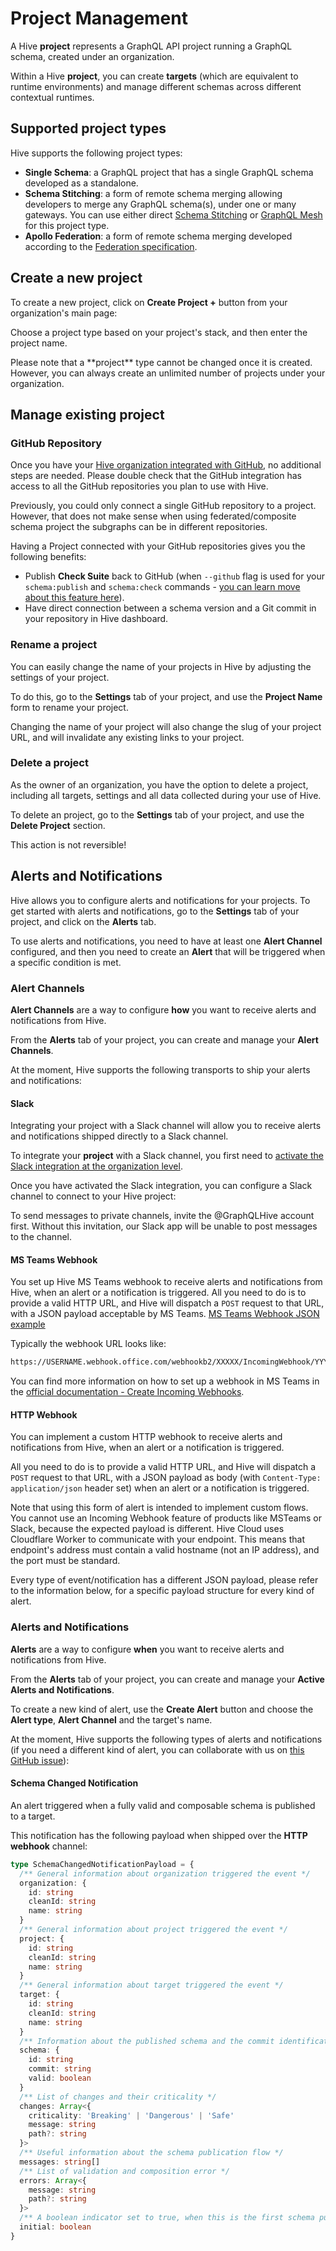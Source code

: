 
# Project Management

A Hive **project** represents a GraphQL API project running a GraphQL schema, created under an
organization.

Within a Hive **project**, you can create **targets** (which are equivalent to runtime environments)
and manage different schemas across different contextual runtimes.

## Supported project types

Hive supports the following project types:

- **Single Schema**: a GraphQL project that has a single GraphQL schema developed as a standalone.
- **Schema Stitching**: a form of remote schema merging allowing developers to merge any GraphQL
  schema(s), under one or many gateways. You can use either direct
  [Schema Stitching](https://the-guild.dev/graphql/stitching) or
  [GraphQL Mesh](https://the-guild.dev/graphql/mesh) for this project type.
- **Apollo Federation**: a form of remote schema merging developed according to the
  [Federation specification](https://www.apollographql.com/docs/federation/subgraph-spec/).

## Create a new project

To create a new project, click on **Create Project +** button from your organization's main page:

<NextImage
  alt="Create Project Form"
  src={projectImage}
  className="mt-10 max-w-lg rounded-lg drop-shadow-md"
/>

Choose a project type based on your project's stack, and then enter the project name.

<Callout>
  Please note that a **project** type cannot be changed once it is created. However, you can always
  create an unlimited number of projects under your organization.
</Callout>

## Manage existing project

### GitHub Repository

Once you have your
[Hive organization integrated with GitHub](/docs/management/organizations#github), no additional
steps are needed. Please double check that the GitHub integration has access to all the GitHub
repositories you plan to use with Hive.

<Callout>
  Previously, you could only connect a single GitHub repository to a project. However, that does not
  make sense when using federated/composite schema project the subgraphs can be in different
  repositories.
</Callout>

Having a Project connected with your GitHub repositories gives you the following benefits:

- Publish **Check Suite** back to GitHub (when `--github` flag is used for your `schema:publish` and
  `schema:check` commands -
  [you can learn move about this feature here](/docs/api-reference/cli#cli-and-github-integration)).
- Have direct connection between a schema version and a Git commit in your repository in Hive
  dashboard.

<NextImage
  alt="Associated Git"
  src={projectGitLinkImage}
  className="mt-6 max-w-lg rounded-lg drop-shadow-md"
/>

### Rename a project

You can easily change the name of your projects in Hive by adjusting the settings of your project.

To do this, go to the **Settings** tab of your project, and use the **Project Name** form to rename
your project.

<Callout type="warning">
  Changing the name of your project will also change the slug of your project URL, and will
  invalidate any existing links to your project.
</Callout>

### Delete a project

As the owner of an organization, you have the option to delete a project, including all targets,
settings and all data collected during your use of Hive.

To delete an project, go to the **Settings** tab of your project, and use the **Delete Project**
section.

<Callout type="warning">This action is not reversible!</Callout>

## Alerts and Notifications

Hive allows you to configure alerts and notifications for your projects. To get started with alerts
and notifications, go to the **Settings** tab of your project, and click on the **Alerts** tab.

To use alerts and notifications, you need to have at least one **Alert Channel** configured, and
then you need to create an **Alert** that will be triggered when a specific condition is met.

### Alert Channels

**Alert Channels** are a way to configure **how** you want to receive alerts and notifications from
Hive.

From the **Alerts** tab of your project, you can create and manage your **Alert Channels**.

At the moment, Hive supports the following transports to ship your alerts and notifications:

#### Slack

Integrating your project with a Slack channel will allow you to receive alerts and notifications
shipped directly to a Slack channel.

<NextImage
  alt="Hive Slack Message"
  src={slackIntegrationImage}
  className="mt-6 max-w-lg rounded-lg drop-shadow-md"
/>

To integrate your **project** with a Slack channel, you first need to
[activate the Slack integration at the organization level](/docs/management/organizations#slack).

Once you have activated the Slack integration, you can configure a Slack channel to connect to your
Hive project:

<NextImage
  alt="Hive and Slack Configuration"
  src={slackAlertFormImage}
  className="mt-6 max-w-sm rounded-lg drop-shadow-md"
/>

<Callout type="info">
  To send messages to private channels, invite the @GraphQLHive account first. Without this
  invitation, our Slack app will be unable to post messages to the channel.
</Callout>

#### MS Teams Webhook

You set up Hive MS Teams webhook to receive alerts and notifications from Hive, when an alert or a
notification is triggered. All you need to do is to provide a valid HTTP URL, and Hive will dispatch
a `POST` request to that URL, with a JSON payload acceptable by MS Teams.
[MS Teams Webhook JSON example](https://docs.microsoft.com/en-us/microsoftteams/platform/webhooks-and-connectors/how-to/connectors-using#example-of-connector-message)

Typically the webhook URL looks like:

```txt
https://USERNAME.webhook.office.com/webhookb2/XXXXX/IncomingWebhook/YYYY/ZZZZZ
```

You can find more information on how to set up a webhook in MS Teams in the
[official documentation - Create Incoming Webhooks](https://learn.microsoft.com/en-us/microsoftteams/platform/webhooks-and-connectors/how-to/add-incoming-webhook?tabs=newteams%2Cdotnet).

<NextImage
  alt="MS Teams Alert Configuration"
  src={msteamsFormImage}
  className="mt-6 max-w-sm rounded-lg drop-shadow-md"
/>

#### HTTP Webhook

You can implement a custom HTTP webhook to receive alerts and notifications from Hive, when an alert
or a notification is triggered.

All you need to do is to provide a valid HTTP URL, and Hive will dispatch a `POST` request to that
URL, with a JSON payload as body (with `Content-Type: application/json` header set) when an alert or
a notification is triggered.

<Callout type="warning">
  Note that using this form of alert is intended to implement custom flows. You cannot use an
  Incoming Webhook feature of products like MSTeams or Slack, because the expected payload is
  different.
</Callout>

<Callout type="warning">
  Hive Cloud uses Cloudflare Worker to communicate with your endpoint. This means that endpoint's
  address must contain a valid hostname (not an IP address), and the port must be standard.
</Callout>

<NextImage
  alt="HTTP Alert Configuration"
  src={projectHttpAlertImage}
  className="mt-6 max-w-sm rounded-lg drop-shadow-md"
/>

<Callout type="info">
  Every type of event/notification has a different JSON payload, please refer to the information
  below, for a specific payload structure for every kind of alert.
</Callout>

### Alerts and Notifications

**Alerts** are a way to configure **when** you want to receive alerts and notifications from Hive.

From the **Alerts** tab of your project, you can create and manage your **Active Alerts and
Notifications**.

To create a new kind of alert, use the **Create Alert** button and choose the **Alert type**,
**Alert Channel** and the target's name.

At the moment, Hive supports the following types of alerts and notifications (if you need a
different kind of alert, you can collaborate with us on
[this GitHub issue](https://github.com/kamilkisiela/graphql-hive/issues/253)):

#### Schema Changed Notification

An alert triggered when a fully valid and composable schema is published to a target.

This notification has the following payload when shipped over the **HTTP webhook** channel:

```ts copy=false
type SchemaChangedNotificationPayload = {
  /** General information about organization triggered the event */
  organization: {
    id: string
    cleanId: string
    name: string
  }
  /** General information about project triggered the event */
  project: {
    id: string
    cleanId: string
    name: string
  }
  /** General information about target triggered the event */
  target: {
    id: string
    cleanId: string
    name: string
  }
  /** Information about the published schema and the commit identification */
  schema: {
    id: string
    commit: string
    valid: boolean
  }
  /** List of changes and their criticality */
  changes: Array<{
    criticality: 'Breaking' | 'Dangerous' | 'Safe'
    message: string
    path?: string
  }>
  /** Useful information about the schema publication flow */
  messages: string[]
  /** List of validation and composition error */
  errors: Array<{
    message: string
    path?: string
  }>
  /** A boolean indicator set to true, when this is the first schema published to the target */
  initial: boolean
}
```
